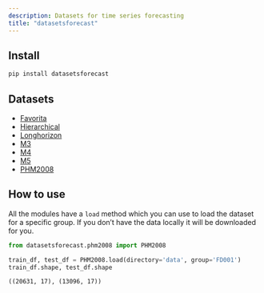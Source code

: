 ```yaml
---
description: Datasets for time series forecasting
title: "datasetsforecast"
---
```

## Install

``` sh
pip install datasetsforecast
```

## Datasets

- [Favorita](./datasetsforecast/favorita)
- [Hierarchical](./datasetsforecast/hierarchical)
- [Longhorizon](./datasetsforecast/long_horizon)
- [M3](./datasetsforecast/m3)
- [M4](./datasetsforecast/m4)
- [M5](./datasetsforecast/m5)
- [PHM2008](./datasetsforecast/phm2008)

## How to use

All the modules have a `load` method which you can use to load the
dataset for a specific group. If you don’t have the data locally it will
be downloaded for you.

``` python
from datasetsforecast.phm2008 import PHM2008
```

``` python
train_df, test_df = PHM2008.load(directory='data', group='FD001')
train_df.shape, test_df.shape
```

    ((20631, 17), (13096, 17))
